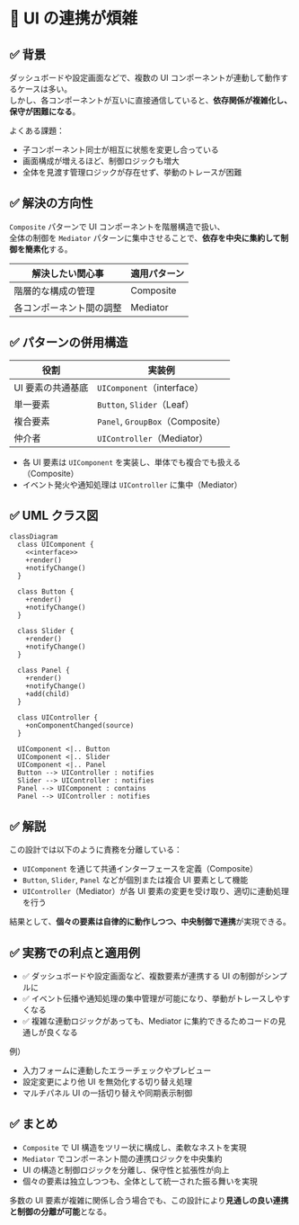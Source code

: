 # 🧪️ UI の連携が煩雑

## ✅ 背景

ダッシュボードや設定画面などで、複数の UI コンポーネントが連動して動作するケースは多い。  
しかし、各コンポーネントが互いに直接通信していると、**依存関係が複雑化し、保守が困難になる**。

よくある課題：

- 子コンポーネント同士が相互に状態を変更し合っている
- 画面構成が増えるほど、制御ロジックも増大
- 全体を見渡す管理ロジックが存在せず、挙動のトレースが困難

## ✅ 解決の方向性

`Composite` パターンで UI コンポーネントを階層構造で扱い、  
全体の制御を `Mediator` パターンに集中させることで、**依存を中央に集約して制御を簡素化**する。

| 解決したい関心事         | 適用パターン |
| ------------------------ | ------------ |
| 階層的な構成の管理       | Composite    |
| 各コンポーネント間の調整 | Mediator     |

## ✅ パターンの併用構造

| 役割              | 実装例                           |
| ----------------- | -------------------------------- |
| UI 要素の共通基底 | `UIComponent`（interface）       |
| 単一要素          | `Button`, `Slider`（Leaf）       |
| 複合要素          | `Panel`, `GroupBox`（Composite） |
| 仲介者            | `UIController`（Mediator）       |

- 各 UI 要素は `UIComponent` を実装し、単体でも複合でも扱える（Composite）
- イベント発火や通知処理は `UIController` に集中（Mediator）

## ✅ UML クラス図

```mermaid
classDiagram
  class UIComponent {
    <<interface>>
    +render()
    +notifyChange()
  }

  class Button {
    +render()
    +notifyChange()
  }

  class Slider {
    +render()
    +notifyChange()
  }

  class Panel {
    +render()
    +notifyChange()
    +add(child)
  }

  class UIController {
    +onComponentChanged(source)
  }

  UIComponent <|.. Button
  UIComponent <|.. Slider
  UIComponent <|.. Panel
  Button --> UIController : notifies
  Slider --> UIController : notifies
  Panel --> UIComponent : contains
  Panel --> UIController : notifies
```

## ✅ 解説

この設計では以下のように責務を分離している：

- `UIComponent` を通じて共通インターフェースを定義（Composite）
- `Button`, `Slider`, `Panel` などが個別または複合 UI 要素として機能
- `UIController`（Mediator）が各 UI 要素の変更を受け取り、適切に連動処理を行う

結果として、**個々の要素は自律的に動作しつつ、中央制御で連携**が実現できる。

## ✅ 実務での利点と適用例

- ✅ ダッシュボードや設定画面など、複数要素が連携する UI の制御がシンプルに
- ✅ イベント伝播や通知処理の集中管理が可能になり、挙動がトレースしやすくなる
- ✅ 複雑な連動ロジックがあっても、Mediator に集約できるためコードの見通しが良くなる

例）

- 入力フォームに連動したエラーチェックやプレビュー
- 設定変更により他 UI を無効化する切り替え処理
- マルチパネル UI の一括切り替えや同期表示制御

## ✅ まとめ

- `Composite` で UI 構造をツリー状に構成し、柔軟なネストを実現
- `Mediator` でコンポーネント間の連携ロジックを中央集約
- UI の構造と制御ロジックを分離し、保守性と拡張性が向上
- 個々の要素は独立しつつも、全体として統一された振る舞いを実現

多数の UI 要素が複雑に関係し合う場合でも、この設計により**見通しの良い連携と制御の分離が可能**となる。
